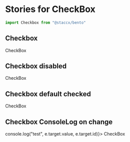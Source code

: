 
<Meta title="Components|Forms/CheckBox" component={CheckBox}/>

# Stories for CheckBox
```javascript
import Checkbox from "@staccx/bento"
```

## Checkbox
<Preview>
  <Story name="Checkbox">
   <CheckBox id={"ID"}>
           CheckBox
         </CheckBox>
  </Story>
</Preview>

## Checkbox disabled
<Preview>
  <Story name="Checkbox disabled">
   <CheckBox id={"ID1"} disabled>
           CheckBox
         </CheckBox>
  </Story>
</Preview>

## Checkbox default checked 
<Preview>
  <Story name="Checkbox default checked">
   <CheckBox id={"ID2"} defaultChecked>
           CheckBox
         </CheckBox>
  </Story>
</Preview>


## Checkbox ConsoleLog on change 
<Preview>
  <Story name="Checkbox ConsoleLog">
   <CheckBox id={"ID3"} onChange={e => console.log("test", e.target.value, e.target.id)}>
           CheckBox
         </CheckBox>
  </Story>
</Preview>




<Props of={CheckBox} />
